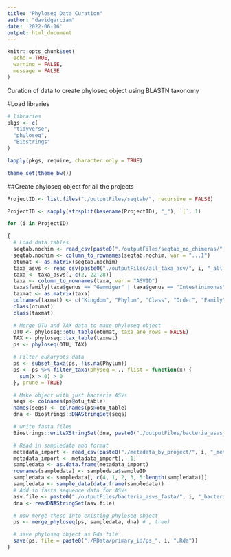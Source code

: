 ```yaml
---
title: "Phyloseq Data Curation"
author: "davidgarciam"
date: '2022-06-16'
output: html_document
---
```


```r
knitr::opts_chunk$set(
  echo = TRUE,
  warning = FALSE,
  message = FALSE
)
```

Curation of data to create phyloseq object using BLASTN taxonomy

#Load libraries

```r
# libraries
pkgs <- c(
  "tidyverse",
  "phyloseq",
  "Biostrings"
)

lapply(pkgs, require, character.only = TRUE)

theme_set(theme_bw())
```
##Create phyloseq object for all the projects

```r
ProjectID <- list.files("./outputFiles/seqtab/", recursive = FALSE)

ProjectID <- sapply(strsplit(basename(ProjectID), "_"), `[`, 1)

for (i in ProjectID)

{
  # Load data tables
  seqtab.nochim <- read_csv(paste0("./outputFiles/seqtab_no_chimeras/", i, "_seqtab.nochim.csv"))
  seqtab.nochim <- column_to_rownames(seqtab.nochim, var = "...1")
  otumat <- as.matrix(seqtab.nochim)
  taxa_asvs <- read_csv(paste0("./outputFiles/all_taxa_asv/", i, "_all_taxa_asvs.csv"))
  taxa <- taxa_asvs[, c(2, 22:28)]
  taxa <- column_to_rownames(taxa, var = "ASVID")
  taxa$family[taxa$genus == "Gemmiger" | taxa$genus == "Intestinimonas"] <- "Oscillospiraceae"
  taxmat <- as.matrix(taxa)
  colnames(taxmat) <- c("Kingdom", "Phylum", "Class", "Order", "Family", "Genus", "Species")
  class(otumat)
  class(taxmat)

  # Merge OTU and TAX data to make phyloseq object
  OTU <- phyloseq::otu_table(otumat, taxa_are_rows = FALSE)
  TAX <- phyloseq::tax_table(taxmat)
  ps <- phyloseq(OTU, TAX)

  # Filter eukaryots data
  ps <- subset_taxa(ps, !is.na(Phylum))
  ps <- ps %>% filter_taxa(physeq = ., flist = function(x) {
    sum(x > 0) > 0
  }, prune = TRUE)

  # Make object with just bacteria ASVs
  seqs <- colnames(ps@otu_table)
  names(seqs) <- colnames(ps@otu_table)
  dna <- Biostrings::DNAStringSet(seqs)

  # write fasta files
  Biostrings::writeXStringSet(dna, paste0("./outputFiles/bacteria_asvs_fasta/", i, "_bacteria_asvs.fasta"))

  # Read in sampledata and format
  metadata_import <- read_csv(paste0("./metadata_by_project/", i, "_metadata.csv"))
  metadata_import <- metadata_import[, -1]
  sampledata <- as.data.frame(metadata_import)
  rownames(sampledata) <- sampledata$sampleID
  sampledata <- sampledata[, c(4, 1, 2, 3, 5:length(sampledata))]
  sampledata <- sample_data(data.frame(sampledata))
  # Add in fasta sequence data for ASVs
  asv.file <- paste0("./outputFiles/bacteria_asvs_fasta/", i, "_bacteria_asvs.fasta")
  dna <- readDNAStringSet(asv.file)

  # now merge these into existing phyloseq object
  ps <- merge_phyloseq(ps, sampledata, dna) # , tree)

  # save phyloseq object as Rda file
  save(ps, file = paste0("./RData/primary_id/ps_", i, ".Rda"))
}
```
